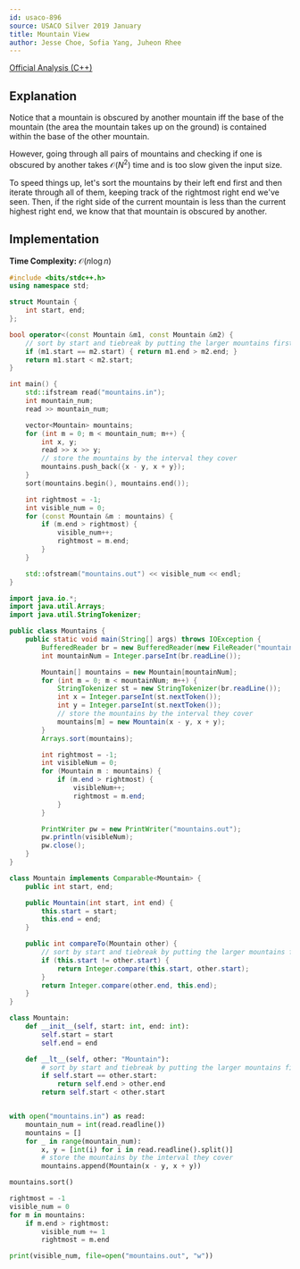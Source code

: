 ```yaml
---
id: usaco-896
source: USACO Silver 2019 January
title: Mountain View
author: Jesse Choe, Sofia Yang, Juheon Rhee
---
```


[Official Analysis (C++)](http://usaco.org/current/data/sol_mountains_silver_jan19.html)

## Explanation

Notice that a mountain is obscured by another mountain iff the base of the mountain (the area the mountain takes up on the ground) is contained within the base of the other mountain.

However, going through all pairs of mountains and checking if one is obscured by another takes $\mathcal{O}(N^2)$ time and is too slow given the input size.

To speed things up, let's sort the mountains by their left end first and then iterate through all of them, keeping track of the rightmost right end we've seen.
Then, if the right side of the current mountain is less than the current highest right end, we know that that mountain is obscured by another.

## Implementation

**Time Complexity:** $\mathcal{O}(n\log n)$

<LanguageSection>
<CPPSection>

```cpp
#include <bits/stdc++.h>
using namespace std;

struct Mountain {
	int start, end;
};

bool operator<(const Mountain &m1, const Mountain &m2) {
	// sort by start and tiebreak by putting the larger mountains first
	if (m1.start == m2.start) { return m1.end > m2.end; }
	return m1.start < m2.start;
}

int main() {
	std::ifstream read("mountains.in");
	int mountain_num;
	read >> mountain_num;

	vector<Mountain> mountains;
	for (int m = 0; m < mountain_num; m++) {
		int x, y;
		read >> x >> y;
		// store the mountains by the interval they cover
		mountains.push_back({x - y, x + y});
	}
	sort(mountains.begin(), mountains.end());

	int rightmost = -1;
	int visible_num = 0;
	for (const Mountain &m : mountains) {
		if (m.end > rightmost) {
			visible_num++;
			rightmost = m.end;
		}
	}

	std::ofstream("mountains.out") << visible_num << endl;
}
```

</CPPSection>
<JavaSection>

```java
import java.io.*;
import java.util.Arrays;
import java.util.StringTokenizer;

public class Mountains {
	public static void main(String[] args) throws IOException {
		BufferedReader br = new BufferedReader(new FileReader("mountains.in"));
		int mountainNum = Integer.parseInt(br.readLine());

		Mountain[] mountains = new Mountain[mountainNum];
		for (int m = 0; m < mountainNum; m++) {
			StringTokenizer st = new StringTokenizer(br.readLine());
			int x = Integer.parseInt(st.nextToken());
			int y = Integer.parseInt(st.nextToken());
			// store the mountains by the interval they cover
			mountains[m] = new Mountain(x - y, x + y);
		}
		Arrays.sort(mountains);

		int rightmost = -1;
		int visibleNum = 0;
		for (Mountain m : mountains) {
			if (m.end > rightmost) {
				visibleNum++;
				rightmost = m.end;
			}
		}

		PrintWriter pw = new PrintWriter("mountains.out");
		pw.println(visibleNum);
		pw.close();
	}
}

class Mountain implements Comparable<Mountain> {
	public int start, end;

	public Mountain(int start, int end) {
		this.start = start;
		this.end = end;
	}

	public int compareTo(Mountain other) {
		// sort by start and tiebreak by putting the larger mountains first
		if (this.start != other.start) {
			return Integer.compare(this.start, other.start);
		}
		return Integer.compare(other.end, this.end);
	}
}
```

</JavaSection>
<PySection>

```py
class Mountain:
	def __init__(self, start: int, end: int):
		self.start = start
		self.end = end

	def __lt__(self, other: "Mountain"):
		# sort by start and tiebreak by putting the larger mountains first
		if self.start == other.start:
			return self.end > other.end
		return self.start < other.start


with open("mountains.in") as read:
	mountain_num = int(read.readline())
	mountains = []
	for _ in range(mountain_num):
		x, y = [int(i) for i in read.readline().split()]
		# store the mountains by the interval they cover
		mountains.append(Mountain(x - y, x + y))

mountains.sort()

rightmost = -1
visible_num = 0
for m in mountains:
	if m.end > rightmost:
		visible_num += 1
		rightmost = m.end

print(visible_num, file=open("mountains.out", "w"))
```

</PySection>
</LanguageSection>
